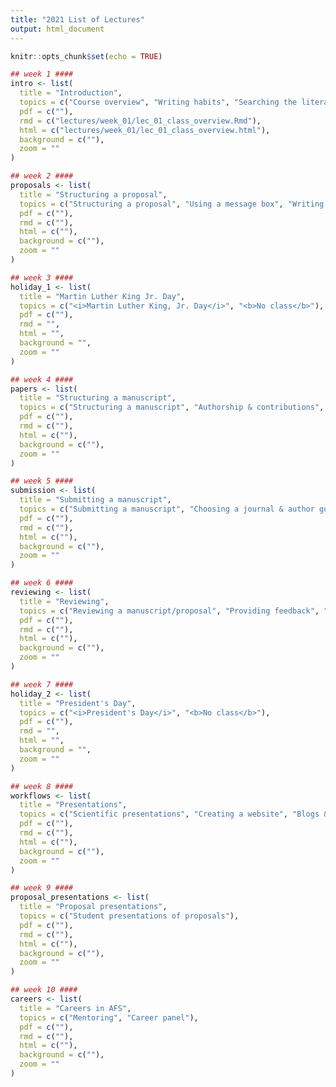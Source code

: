 ```yaml
---
title: "2021 List of Lectures"
output: html_document
---
```


```r
knitr::opts_chunk$set(echo = TRUE)
```

```r
## week 1 ####
intro <- list(
  title = "Introduction",
  topics = c("Course overview", "Writing habits", "Searching the literature", "Reference management"),
  pdf = c(""),
  rmd = c("lectures/week_01/lec_01_class_overview.Rmd"),
  html = c("lectures/week_01/lec_01_class_overview.html"),
  background = c(""),
  zoom = ""
)

## week 2 ####
proposals <- list(
  title = "Structuring a proposal",
  topics = c("Structuring a proposal", "Using a message box", "Writing an abstract"),
  pdf = c(""),
  rmd = c(""),
  html = c(""),
  background = c(""),
  zoom = ""
)

## week 3 ####
holiday_1 <- list(
  title = "Martin Luther King Jr. Day",
  topics = c("<i>Martin Luther King, Jr. Day</i>", "<b>No class</b>"),
  pdf = c(""),
  rmd = "",
  html = "",
  background = "",
  zoom = ""
)

## week 4 ####
papers <- list(
  title = "Structuring a manuscript",
  topics = c("Structuring a manuscript", "Authorship & contributions", "Supplementary material & reproducibility"),
  pdf = c(""),
  rmd = c(""),
  html = c(""),
  background = c(""),
  zoom = ""
)

## week 5 ####
submission <- list(
  title = "Submitting a manuscript",
  topics = c("Submitting a manuscript", "Choosing a journal & author guidelines", "Writing a cover letter"),
  pdf = c(""),
  rmd = c(""),
  html = c(""),
  background = c(""),
  zoom = ""
)

## week 6 ####
reviewing <- list(
  title = "Reviewing",
  topics = c("Reviewing a manuscript/proposal", "Providing feedback", "Author responses & rebuttals"),
  pdf = c(""),
  rmd = c(""),
  html = c(""),
  background = c(""),
  zoom = ""
)

## week 7 ####
holiday_2 <- list(
  title = "President's Day",
  topics = c("<i>President's Day</i>", "<b>No class</b>"),
  pdf = c(""),
  rmd = "",
  html = "",
  background = "",
  zoom = ""
)

## week 8 ####
workflows <- list(
  title = "Presentations",
  topics = c("Scientific presentations", "Creating a website", "Blogs & social media"),
  pdf = c(""),
  rmd = c(""),
  html = c(""),
  background = c(""),
  zoom = ""
)

## week 9 ####
proposal_presentations <- list(
  title = "Proposal presentations",
  topics = c("Student presentations of proposals"),
  pdf = c(""),
  rmd = c(""),
  html = c(""),
  background = c(""),
  zoom = ""
)

## week 10 ####
careers <- list(
  title = "Careers in AFS",
  topics = c("Mentoring", "Career panel"),
  pdf = c(""),
  rmd = c(""),
  html = c(""),
  background = c(""),
  zoom = ""
)

```



